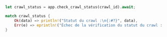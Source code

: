 ```rust Rust
let crawl_status = app.check_crawl_status(crawl_id).await;

match crawl_status {
    Ok(data) => println!("Statut du crawl :\n{:#?}", data),
    Err(e) => eprintln!("Échec de la vérification du statut du crawl : {}", e),
}
```
